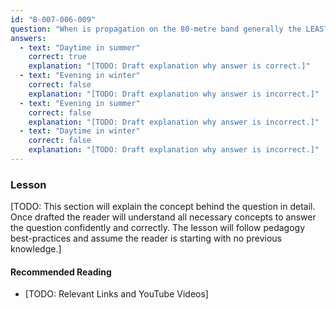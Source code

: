 ```yaml
---
id: "B-007-006-009"
question: "When is propagation on the 80-metre band generally the LEAST effective?"
answers:
  - text: "Daytime in summer"
    correct: true
    explanation: "[TODO: Draft explanation why answer is correct.]"
  - text: "Evening in winter"
    correct: false
    explanation: "[TODO: Draft explanation why answer is incorrect.]"
  - text: "Evening in summer"
    correct: false
    explanation: "[TODO: Draft explanation why answer is incorrect.]"
  - text: "Daytime in winter"
    correct: false
    explanation: "[TODO: Draft explanation why answer is incorrect.]"
---
```


### Lesson

[TODO: This section will explain the concept behind the question in detail. Once drafted the reader will understand all necessary concepts to answer the question confidently and correctly. The lesson will follow pedagogy best-practices and assume the reader is starting with no previous knowledge.]

#### Recommended Reading

- [TODO: Relevant Links and YouTube Videos]
